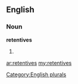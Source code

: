 ==English==

===Noun===
'''retentives'''

# {{plural of|[[retentive]]}}

[[Category:English plurals]]

[[ar:retentives]]
[[my:retentives]]